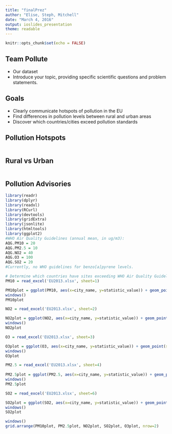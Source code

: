 ```yaml
---
title: "finalPrez"
author: "Elise, Steph, Mitchell"
date: "March 4, 2016"
output: ioslides_presentation
theme: readable
---
```


```r
knitr::opts_chunk$set(echo = FALSE)
```

## Team Pollute

- Our dataset
- Introduce your topic, providing specific scientific questions and problem statements.

## Goals

- Clearly communicate hotspots of pollution in the EU
- Find differences in pollution levels between rural and urban areas
- Discover which countries/cities exceed pollution standards

## Pollution Hotspots

```r

```

## Rural vs Urban

```r

```

## Pollution Advisories

```r
library(readr)
library(dplyr)
library(readxl)
library(RCurl)
library(devtools)
library(gridExtra)
library(jsonlite)
library(htmltools)
library(ggplot2)
#WHO Air Quality Guidelines (annual mean, in ug/m3):
AQG.PM10 = 20
AQG.PM2.5 = 10
AQG.NO2 = 40
AQG.O3 = 100
AQG.SO2 = 20
#Currently, no WHO guidelines for benzo[a]pyrene levels.

# Determine which countries have sites exceeding WHO Air Quality Guidelines. Red line on graphs indicate AQG for annual mean concentration.
PM10 = read_excel('EU2013.xlsx', sheet=1) 

PM10plot = ggplot(PM10, aes(x=city_name, y=statistic_value)) + geom_point(show.legend = T) + geom_hline(yintercept = AQG.PM10, color = 'red') + ggtitle('PM10') + xlab('Measurement Site') + ylab('PM10 Concentration (ug/m3)')
windows()
PM10plot

NO2 = read_excel('EU2013.xlsx', sheet=2)

NO2plot = ggplot(NO2, aes(x=city_name, y=statistic_value)) + geom_point(show.legend = T) + geom_hline(yintercept = AQG.NO2, color = 'red') + ggtitle('NO2') + xlab('Measurement Site') + ylab('NO2 Concentration (ug/m3)')
windows()
NO2plot

O3 = read_excel('EU2013.xlsx', sheet=3)

O3plot = ggplot(O3, aes(x=city_name, y=statistic_value)) + geom_point(show.legend = T) + geom_hline(yintercept = AQG.O3, color = 'red') + ggtitle('O3') + xlab('Measurement Site') + ylab('O3 Concentration (ug/m3)')
windows()
O3plot

PM2.5 = read_excel('EU2013.xlsx', sheet=4)
 
PM2.5plot = ggplot(PM2.5, aes(x=city_name, y=statistic_value)) + geom_point(show.legend = T) + geom_hline(yintercept = AQG.PM2.5, color = 'red') + ggtitle('PM2.5') + xlab('Measurement Site') + ylab('PM2.5 Concentration (ug/m3)')
windows()
PM2.5plot

SO2 = read_excel('EU2013.xlsx', sheet=6)

SO2plot = ggplot(SO2, aes(x=city_name, y=statistic_value)) + geom_point(show.legend = T) + geom_hline(yintercept = AQG.SO2, color = 'red') + ggtitle('SO2') + xlab('Measurement Site') + ylab('SO2 Concentration (ug/m3)')
windows()
SO2plot

windows()
grid.arrange(PM10plot, PM2.5plot, NO2plot, SO2plot, O3plot, nrow=2)
```
